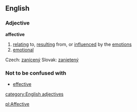 ==English==
===Adjective===
'''affective'''
#[[relating]] to, [[resulting]] from, or [[influenced]] by the [[emotion]]s
#[[emotional]]

Czech: [[zanícený]]
Slovak: [[zanietený]]

===Not to be confused with===
*[[effective]]
[[category:English adjectives]]

[[pl:Affective]]
